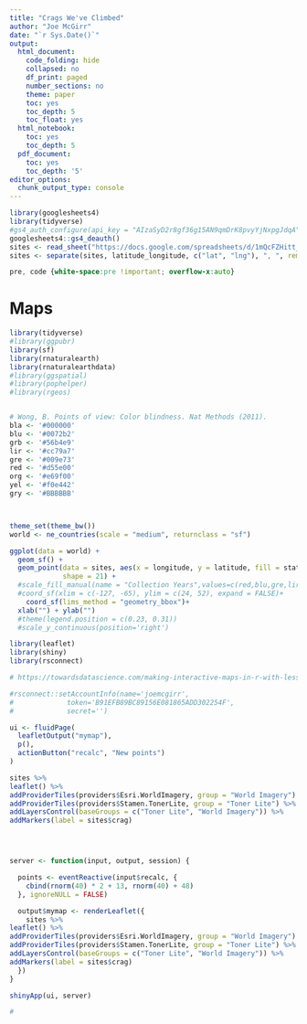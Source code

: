 ```yaml
---
title: "Crags We've Climbed"
author: "Joe McGirr"
date: "`r Sys.Date()`"
output:
  html_document:
    code_folding: hide
    collapsed: no
    df_print: paged
    number_sections: no
    theme: paper
    toc: yes
    toc_depth: 5
    toc_float: yes
  html_notebook:
    toc: yes
    toc_depth: 5
  pdf_document:
    toc: yes
    toc_depth: '5'
editor_options:
  chunk_output_type: console
---
```


```r
library(googlesheets4)
library(tidyverse)
#gs4_auth_configure(api_key = "AIzaSyD2r8gf36g15AN9qmDrK8pvyYjNxpgJdqA")
googlesheets4::gs4_deauth()
sites <- read_sheet("https://docs.google.com/spreadsheets/d/1mQcFZHitt_vI2jwdFT7HYhvsNHynVpNDf-Mt_esuFNE/edit?usp=sharing") %>% as.data.frame()
sites <- separate(sites, latitude_longitude, c("lat", "lng"), ", ", remove = TRUE) %>% mutate(lat = as.numeric(lat),lng = as.numeric(lng))

```

```css
pre, code {white-space:pre !important; overflow-x:auto}
```

# Maps

```r

library(tidyverse)
#library(ggpubr)
library(sf)
library(rnaturalearth)
library(rnaturalearthdata)
#library(ggspatial)
#library(pophelper)
#library(rgeos)


# Wong, B. Points of view: Color blindness. Nat Methods (2011).
bla <- '#000000'
blu <- '#0072b2'
grb <- '#56b4e9'
lir <- '#cc79a7'
gre <- '#009e73'
red <- '#d55e00'
org <- '#e69f00'
yel <- '#f0e442'
gry <- '#BBBBBB'



theme_set(theme_bw())
world <- ne_countries(scale = "medium", returnclass = "sf")

ggplot(data = world) +
  geom_sf() +
  geom_point(data = sites, aes(x = longitude, y = latitude, fill = state), size = 4, 
             shape = 21) +
  #scale_fill_manual(name = "Collection Years",values=c(red,blu,gre,lir,org,grb))+
  #coord_sf(xlim = c(-127, -65), ylim = c(24, 52), expand = FALSE)+
	coord_sf(lims_method = "geometry_bbox")+
  xlab("") + ylab("")
  #theme(legend.position = c(0.23, 0.31))
  #scale_y_continuous(position='right')

```


```r
library(leaflet)
library(shiny)
library(rsconnect)

# https://towardsdatascience.com/making-interactive-maps-in-r-with-less-than-15-lines-of-code-bfd81f587e12

#rsconnect::setAccountInfo(name='joemcgirr',
#			  token='B91EFB89BC89156E081865ADD302254F',
#			  secret='')

ui <- fluidPage(
  leafletOutput("mymap"),
  p(),
  actionButton("recalc", "New points")
)

sites %>% 
leaflet() %>%
addProviderTiles(providers$Esri.WorldImagery, group = "World Imagery") %>%
addProviderTiles(providers$Stamen.TonerLite, group = "Toner Lite") %>%
addLayersControl(baseGroups = c("Toner Lite", "World Imagery")) %>%
addMarkers(label = sites$crag)




server <- function(input, output, session) {

  points <- eventReactive(input$recalc, {
    cbind(rnorm(40) * 2 + 13, rnorm(40) + 48)
  }, ignoreNULL = FALSE)

  output$mymap <- renderLeaflet({
    sites %>% 
leaflet() %>%
addProviderTiles(providers$Esri.WorldImagery, group = "World Imagery") %>%
addProviderTiles(providers$Stamen.TonerLite, group = "Toner Lite") %>%
addLayersControl(baseGroups = c("Toner Lite", "World Imagery")) %>%
addMarkers(label = sites$crag)
  })
}

shinyApp(ui, server)

#

```

